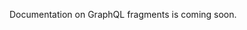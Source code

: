 Documentation on GraphQL fragments is coming soon.

<!--using GraphQL fragments with Dgraph - there's fragments in the request as well as the type fragments to talk about**

Case 1:
you can see an example of a fragment here https://github.com/dgraph-io/graphql-sample-apps/blob/mjc/discuss/discuss-clone/src/components/operations.graphql

and here https://github.com/dgraph-io/dgraph/blob/5a67b9497fdb4a2c67638e3fc2601d628aa238f0/graphql/e2e/common/fragment.go#L15-L26 and here https://github.com/dgraph-io/dgraph/blob/5a67b9497fdb4a2c67638e3fc2601d628aa238f0/graphql/e2e/common/fragment.go#L117-L153

Case 2: (on types)
You can see how fragments on types works here https://github.com/dgraph-io/dgraph/blob/5a67b9497fdb4a2c67638e3fc2601d628aa238f0/graphql/e2e/common/query.go#L1179-L1196


This page should describe what fragments are used for (case 1 is reuse, case 2 is different results per type) and show how to submit a query with fragments and what the answer will look like.-->